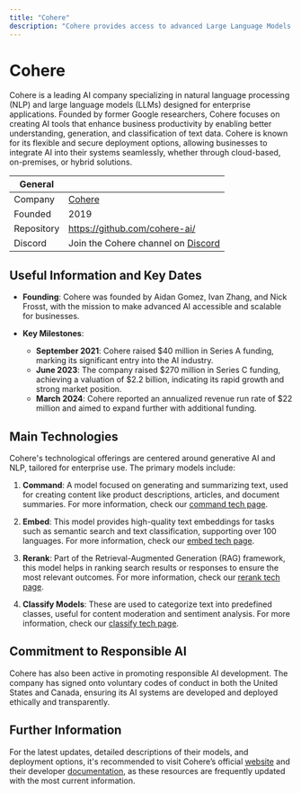 ```yaml
---
title: "Cohere"
description: "Cohere provides access to advanced Large Language Models and NLP tools through one easy-to-use API. They provide multiple models such as Generate, Embed, Neural Search or Classify."
---
```


# Cohere
Cohere is a leading AI company specializing in natural language processing (NLP) and large language models (LLMs) designed for enterprise applications. Founded by former Google researchers, Cohere focuses on creating AI tools that enhance business productivity by enabling better understanding, generation, and classification of text data. Cohere is known for its flexible and secure deployment options, allowing businesses to integrate AI into their systems seamlessly, whether through cloud-based, on-premises, or hybrid solutions.

| General  |  |
| --- | --- |
| Company | [Cohere](https://cohere.com/)  |
| Founded | 2019 |
| Repository | https://github.com/cohere-ai/ |
| Discord | Join the Cohere channel on [Discord](https://discord.gg/lablab-ai-877056448956346408) |


## Useful Information and Key Dates

- **Founding**: Cohere was founded by Aidan Gomez, Ivan Zhang, and Nick Frosst, with the mission to make advanced AI accessible and scalable for businesses.
  
- **Key Milestones**:
  - **September 2021**: Cohere raised $40 million in Series A funding, marking its significant entry into the AI industry.
  - **June 2023**: The company raised $270 million in Series C funding, achieving a valuation of $2.2 billion, indicating its rapid growth and strong market position.
  - **March 2024**: Cohere reported an annualized revenue run rate of $22 million and aimed to expand further with additional funding.

## Main Technologies

Cohere's technological offerings are centered around generative AI and NLP, tailored for enterprise use. The primary models include:

1. **Command**: A model focused on generating and summarizing text, used for creating content like product descriptions, articles, and document summaries. For more information, check our [command tech page](https://lablab.ai/tech/cohere/command).
  
2. **Embed**: This model provides high-quality text embeddings for tasks such as semantic search and text classification, supporting over 100 languages. For more information, check our [embed tech page](https://lablab.ai/tech/cohere/embed).
  
3. **Rerank**: Part of the Retrieval-Augmented Generation (RAG) framework, this model helps in ranking search results or responses to ensure the most relevant outcomes. For more information, check our [rerank tech page](https://lablab.ai/tech/cohere/rerank).
  
4. **Classify Models**: These are used to categorize text into predefined classes, useful for content moderation and sentiment analysis. For more information, check our [classify tech page](https://lablab.ai/tech/cohere/classify).

## Commitment to Responsible AI

Cohere has also been active in promoting responsible AI development. The company has signed onto voluntary codes of conduct in both the United States and Canada, ensuring its AI systems are developed and deployed ethically and transparently.

## Further Information

For the latest updates, detailed descriptions of their models, and deployment options, it's recommended to visit Cohere’s official [website](https://cohere.com) and their developer [documentation](https://docs.cohere.com), as these resources are frequently updated with the most current information.